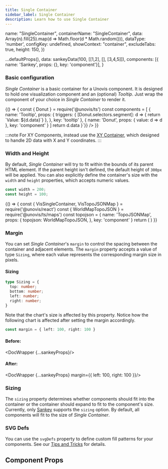 ```yaml
---
title: Single Container
sidebar_label: Single Container
description: Learn how to use Single Container
---
```



  name: "SingleContainer",
  containerName: "SingleContainer",
  data: Array(n).fill(25).map(d => Math.floor(d * Math.random())),
  dataType: 'number',
  configKey: undefined,
  showContext: "container",
  excludeTabs: true,
  height: 150,
})

  ...defaultProps(),
  data: sankeyData(100, [[1,2], [], [3,4,5]]),
  components: [{ name: 'Sankey', props: {}, key: 'component'}],
}

### Basic configuration
_Single Container_ is a basic container for a Unovis component. It is designed to hold one
visualization component and an (optional) _Tooltip_. Just wrap the
component of your choice in _Single Container_ to render it.

<BrowserOnly>
{() => {
  const { Donut } = require('@unovis/ts')
  const components = [
    {
      name: 'Tooltip',
      props: {
        triggers: {
          [Donut.selectors.segment]: d => {
            return `Value: ${d.data}`}
        },
      },
      key: 'tooltip'
    },
    { name: 'Donut', props: { value: d => d }, key: 'component' }
  ]
  return <DocWrapper {...defaultProps()}
    height={150}
    components={components}
    imports={{ '@unovis/ts': ['Donut'] }}
    showContext='full'
    excludeTabs={false}
    declarations={{ triggers: `{ [Donut.selectors.segment]: d => d.data }`}}
  />
}}
</BrowserOnly>

:::note
For XY Components, instead use the <a href="XY_Container">XY Container</a>, which designed to handle
2D data with X and Y coordinates.
:::

### Width and Height
By default, _Single Container_ will try to fit within the bounds of its parent HTML element. If the parent
height isn't defined, the default height of `300px` will be applied. You can also explicitly define the container's
size with the `width` and `height` properties, which accepts numeric values.

```ts
const width = 200;
const height = 100;
```

<div className='center'>
  <BrowserOnly>
  {() => {
    const { VisSingleContainer, VisTopoJSONMap } = require('@unovis/react')
    const { WorldMapTopoJSON } = require('@unovis/ts/maps')
    const topojson = { name: 'TopoJSONMap',
      props: { topojson: WorldMapTopoJSON, },
      key: 'component'
    }
    return (
      <DocWrapper {...defaultProps()} containerProps={{ height: 100, width: 200 }} components={[topojson]}/>
    )
  }}
  </BrowserOnly>
</div>

### Margin
You can set _Single Container_'s `margin` to control the spacing between the container and adjacent
elements. The `margin` property accepts a value of type `Sizing`, where each value represents the
corresponding margin size in pixels.

#### Sizing
```ts
type Sizing = {
  top: number;
  bottom: number;
  left: number;
  right: number;
}
```
Note that the chart's size is affected by this property. Notice how the following chart is affected
after setting the margin accordingly.

```ts
const margin = { left: 100, right: 100 }
```

#### Before:
<DocWrapper {...sankeyProps}/>

#### After:
<DocWrapper {...sankeyProps} margin={{ left: 100, right: 100 }}/>

### Sizing
The `sizing` property determines whether components should fit into the container
or the container should expand to fit to the component's size. Currently, only <a href="/docs/networks-and-flows/Sankey#component-sizing">
Sankey</a> supports the `sizing` option. By default, all components will fit to the size of _Single Container_.

### SVG Defs
You can use the `svgDefs` property to define custom fill patterns for your components.
See our <a href="/docs/guides/tips-and-tricks#custom-fills-with-svg-defs">Tips and Tricks</a> for details.

## Component Props
<PropTable name="VisSingleContainer"/>
